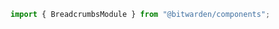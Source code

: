 

<Meta of={stories} />

```ts
import { BreadcrumbsModule } from "@bitwarden/components";
```

<Title />
<Description />

<Primary />
<Controls />

## Display

Breadcrumbs display above the page title. The current page should not appear as a breadcrumb link.
See [Header with Breadcrumbs](?path=/story/web-header--with-breadcrumbs).

### Top Level

When a user is 1 level deep into a tree, the top level is displayed as a single link above the page
title.

<Canvas of={stories.TopLevel} />

### Second Level

When a user is 2 or more levels deep into a tree, the top level is displayed followed by an

<i class="bwi bwi-angle-right"></i> icon, and the following pages.

<Canvas of={stories.SecondLevel} />

### Overflow

When a user is several levels deep into a tree, the top level or 2 are displayed followed by an

<i class="bwi bwi-ellipsis-h"> </i> icon button, and then the page directly above the current page.

When the user selects the <i class="bwi bwi-ellipsis-h"></i> icon button, a menu opens displaying
the pages between the top level and the previous page.

<Canvas of={stories.Overflow} />

### Small screens

If a screen's width is not large enough to display the full breadcrumb path, display a link to the
previous page and an <i class="bwi bwi-angle-right"></i> icon to take the user back to the previous
page.

`TODO:` [Jira add stories](https://bitwarden.atlassian.net/browse/CL-102) for responsive screen
width/small screens
